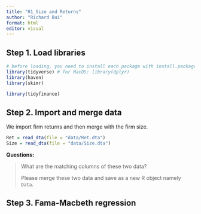 ```yaml
---
title: "01_Size and Returns"
author: "Richard Bui"
format: html
editor: visual
---
```


## Step 1. Load libraries

```r
# before loading, you need to install each package with install.packages("NAME_OF_PACKAGE")
library(tidyverse) # for MacOS: library(dplyr)
library(haven)
library(skimr)

library(tidyfinance)
```

## Step 2. Import and merge data

We import firm returns and then merge with the firm size.

```r
Ret = read_dta(file = "data/Ret.dta")
Size = read_dta(file = "data/Size.dta")
```

**Questions:**

> What are the matching columns of these two data?
>
> Please merge these two data and save as a new R object namely `Data`.

## Step 3. Fama-Macbeth regression

```r

```
